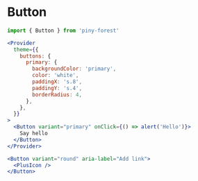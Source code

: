 
# Button

```js
import { Button } from 'piny-forest'
```

```jsx live
<Provider
  theme={{
    buttons: {
      primary: {
        backgroundColor: 'primary',
        color: 'white',
        paddingX: 's.8',
        paddingY: 's.4',
        borderRadius: 4,
      },
    },
  }}
>
  <Button variant="primary" onClick={() => alert('Hello')}>
    Say hello
  </Button>
</Provider>
```

```jsx live
<Button variant="round" aria-label="Add link">
  <PlusIcon />
</Button>
```
